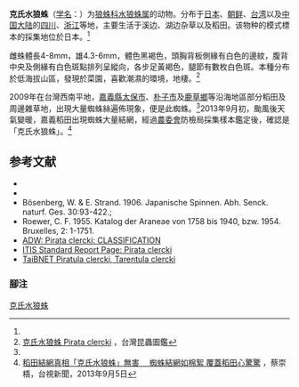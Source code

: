{{Speciesbox
| name = 克氏水狼蛛
| status = 
| status_system = 
| image = Pirata.clercki.male.-.tanikawa.jpg
| genus = Pirata
| species = clercki
| authority = (Boes. et Str., 1906)<ref name='id13922'>{{cite web| url =http://www.bioinfo.cn/db05/BjdwSpecies.php?action=view&id=13922| title =克氏水狼蛛| work =《中国动物物种编目数据库》| publisher =中国科学院微生物研究所| author =中国科学院动物研究所| accessdate =2009-04-28| deadurl =yes| archiveurl =https://web.archive.org/web/20160305040301/http://www.bioinfo.cn/db05/BjdwSpecies.php?action=view&id=13922| archivedate =2016-03-05}}</ref>
}}

'''克氏水狼蛛'''（[[学名|学名]]：{{lang|la|''Pirata clercki''}}）为[[狼蛛科|狼蛛科]][[水狼蛛属|水狼蛛属]]的动物。分布于[[日本|日本]]、[[朝鲜|朝鲜]]、[[台湾|台湾]]以及[[中国大陆|中国大陆]]的[[四川|四川]]、[[浙江|浙江]]等地，主要生活于溪边、湖边杂草以及稻田。该物种的模式標本的採集地位於日本。<ref name='id13922'/>

雌蛛體長4-8mm，雄4.3-6mm，體色黑褐色，頭胸背板側緣有白色的邊紋，腹背中央及側緣有白色斑點排列呈縱向，各步足黃褐色，腿節有數枚白色斑。本種分布於低海拔山區，發現於菜園，喜歡潮濕的環境，地棲。<ref>[http://gaga.biodiv.tw/9708bx/014.htm 克氏水狼蛛 Pirata clercki] {{Wayback|url=http://gaga.biodiv.tw/9708bx/014.htm |date=20200225181755 }}，台灣昆蟲圖鑑</ref>{{sfn|朱耀沂|2003|p=23}}

2009年在台灣西南平地，[[嘉義縣|嘉義縣]][[太保市|太保市]]、[[朴子市|朴子市]]及[[鹿草鄉|鹿草鄉]]等沿海地區部分稻田及周邊雜草地，出現大量蜘蛛絲遍佈現象，便是此蜘蛛。<ref name='id13922'/>2013年9月初，颱風後天氣變暖，嘉義稻田出現蜘蛛大量結網，經過[[農委會|農委會]]防檢局採集樣本鑑定後，確認是「克氏水狼蛛」。<ref>[http://www.ttv.com.tw/102/09/1020905/10209054354002I.htm 稻田結網真相「克氏水狼蛛」無害 　蜘蛛結網如棉絮 覆蓋稻田心驚驚] {{Wayback|url=http://www.ttv.com.tw/102/09/1020905/10209054354002I.htm |date=20140222001434 }}，蔡崇梧，台視新聞，2013年9月5日</ref>

== 参考文献 ==
{{refbegin}}
*{{cite isbn|9578792700|ref=harv|noedit}}
*{{cite isbn|9789862160596|ref=harv|noedit}}
*Bösenberg, W. & E. Strand. 1906. Japanische Spinnen. Abh. Senck. naturf. Ges. 30:93-422.;
*Roewer, C. F. 1955. Katalog der Araneae von 1758 bis 1940, bzw. 1954. Bruxelles, 2: 1-1751.  
*[http://animaldiversity.ummz.umich.edu/accounts/Pirata_clercki/classification/ ADW: Pirata clercki: CLASSIFICATION]
*[http://www.itis.gov/servlet/SingleRpt/SingleRpt?search_topic=TSN&search_value=865392 ITIS Standard Report Page: Pirata clercki]
*[http://taibnet.sinica.edu.tw/chi/taibnet_species_detail.php?name_code=312565 TaiBNET Piratula clercki, Tarentula clercki]
{{refend}}

===腳注===
{{reflist}}

{{Wikispecies|Pirata clercki}}
{{Commons|Pirata clercki}}
{{Taxonbar|from=Q4180950}}

[[Category:水狼蛛属|克氏水狼蛛]]